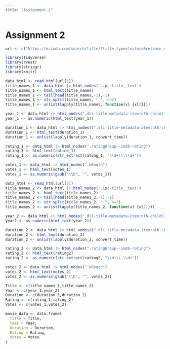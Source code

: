 ```yaml
---
title: "Assignment 2"
---
```


# Assignment 2

```r
url <- c("https://m.imdb.com/search/title/?title_type=feature&release_date=2010-01-01,2023-12-31&sort=user_rating,desc&num_votes=2500,&country_of_origin=TR&count=250","https://m.imdb.com/search/title/?title_type=feature&release_date=,2009-12-31&sort=user_rating,desc&num_votes=2500,&country_of_origin=TR&count=250")
```

```r
library(tidyverse)
library(rvest)
library(stringr)
library(knitr)

data_html <- read_html(url[1])
title_names_1 <- data_html |> html_nodes('.ipc-title__text')
title_names_1 <- html_text(title_names)
title_names_1 <- tail(head(title_names,-1),-1)
title_names_1 <- str_split(title_names, " ", n=2)
title_names_1 <- unlist(lapply(title_names, function(x) {x[2]}))

year_1 <- data_html |> html_nodes(".dli-title-metadata-item:nth-child(1)")
year_1 <- as.numeric(html_text(year_1))

duration_1 <- data_html |> html_nodes((".dli-title-metadata-item:nth-child(2)"))
duration_1 <- html_text(duration_1)
duration_1 <- unlist(lapply(duration_1, convert_time))

rating_1 <- data_html |> html_nodes(".ratingGroup--imdb-rating")
rating_1 <- html_text(rating_1)
rating_1 <- as.numeric(str_extract(rating_1, "\\d+\\.\\d+"))

votes_1 <- data_html |> html_nodes(".kRnqtn")
votes_1 <- html_text(votes_1)
votes_1 <- as.numeric(gsub("\\D", "", votes_1))

data_html <- read_html(url[2])
title_names_2 <- data_html |> html_nodes('.ipc-title__text')
title_names_2 <- html_text(title_names_2)
title_names_2 <- tail(head(title_names_2,-1),-1)
title_names_2 <- str_split(title_names_2, " ", n=2)
title_names_2 <- unlist(lapply(title_names_2, function(x) {x[2]}))

year_2 <- data_html |> html_nodes(".dli-title-metadata-item:nth-child(1)")
year2 <- as.numeric(html_text(year_2))

duration_2 <- data_html |> html_nodes((".dli-title-metadata-item:nth-child(2)"))
duration_2 <- html_text(duration_2)
duration_2 <- unlist(lapply(duration_2, convert_time))

rating_2 <- data_html |> html_nodes(".ratingGroup--imdb-rating")
rating_2 <- html_text(rating2)
rating_2 <- as.numeric(str_extract(rating2, "\\d+\\.\\d+"))

votes_2 <- data_html |> html_nodes(".kRnqtn")
votes_2 <- html_text(votes_2)
votes_2 <- as.numeric(gsub("\\D", "", votes_2))

Title <- c(title_names_1,title_names_2)
Year <- c(year_1,year_2)
Duration <- c(duration_1,duration_2)
Rating <- c(rating_1,rating_2)
Votes <- c(votes_1,votes_2)

movie_data <- data.frame(
  Title = Title,
  Year = Year,
  Duration = Duration,
  Rating = Rating,
  Votes = Votes
)
```

```r

```
